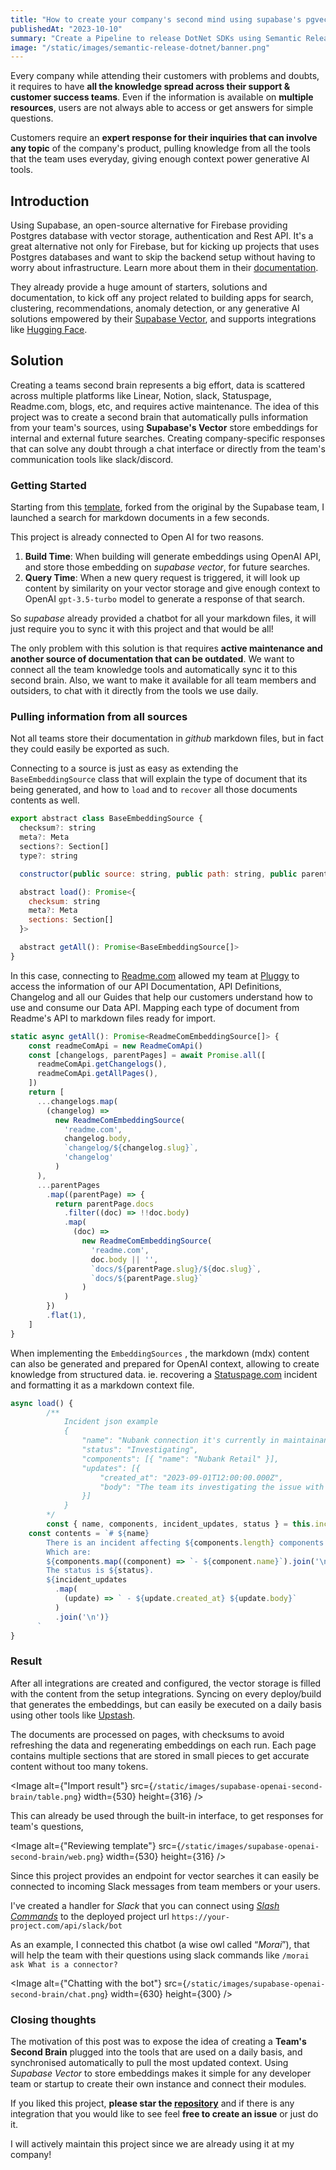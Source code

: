 ```yaml
---
title: "How to create your company's second mind using supabase's pgvector?"
publishedAt: "2023-10-10"
summary: "Create a Pipeline to release DotNet SDKs using Semantic Release"
image: "/static/images/semantic-release-dotnet/banner.png"
---
```


Every company while attending their customers with problems and doubts, it requires to have **all the knowledge spread across their support & customer success teams**. Even if the information is available on **multiple resources**, users are not always able to access or get answers for simple questions.

Customers require an **expert response for their inquiries that can involve any topic** of the company's product, pulling knowledge from all the tools that the team uses everyday, giving enough context power generative AI tools.

## **Introduction**

Using Supabase, an open-source alternative for Firebase providing Postgres database with vector storage, authentication and Rest API. It's a great alternative not only for Firebase, but for kicking up projects that uses Postgres databases and want to skip the backend setup without having to worry about infrastructure. Learn more about them in their [documentation](https://supabase.com/docs).

They already provide a huge amount of starters, solutions and documentation, to kick off any project related to building apps for search, clustering, recommendations, anomaly detection, or any generative AI solutions empowered by their [Supabase Vector](https://supabase.com/vector), and supports integrations like [Hugging Face](https://supabase.com/blog/hugging-face-supabase).

## Solution

Creating a teams second brain represents a big effort, data is scattered across multiple platforms like Linear, Notion, slack, Statuspage, Readme.com, blogs, etc, and requires active maintenance. The idea of this project was to create a second brain that automatically pulls information from your team's sources, using **Supabase's Vector** store embeddings for internal and external future searches. Creating company-specific responses that can solve any doubt through a chat interface or directly from the team's communication tools like slack/discord.

### Getting Started

Starting from this [template](https://github.com/Gabrielpanga/nextjs-openai-doc-search), forked from the original by the Supabase team, I launched a search for markdown documents in a few seconds.

This project is already connected to Open AI for two reasons.

1. **Build Time**: When building will generate embeddings using OpenAI API, and store those embedding on *supabase vector*, for future searches.
2. **Query Time**: When a new query request is triggered, it will look up content by similarity on your vector storage and give enough context to OpenAI `gpt-3.5-turbo` model to generate a response of that search.

So *supabase* already provided a chatbot for all your markdown files, it will just require you to sync it with this project and that would be all! 

The only problem with this solution is that requires **active maintenance and another source of documentation that can be outdated**. We want to connect all the team knowledge tools and automatically sync it to this second brain. Also, we want to make it available for all team members and outsiders, to chat with it directly from the tools we use daily.

### **Pulling information from all sources**

Not all teams store their documentation in *github* markdown files, but in fact they could easily be exported as such.

Connecting to a source is just as easy as extending the `BaseEmbeddingSource` class that will explain the type of document that its being generated, and how to `load` and to `recover` all those documents contents as well.

```jsx
export abstract class BaseEmbeddingSource {
  checksum?: string
  meta?: Meta
  sections?: Section[]
  type?: string

  constructor(public source: string, public path: string, public parentPath?: string) {}

  abstract load(): Promise<{
    checksum: string
    meta?: Meta
    sections: Section[]
  }>

  abstract getAll(): Promise<BaseEmbeddingSource[]>
}
```

In this case, connecting to [Readme.com](http://Readme.com) allowed my team at [Pluggy](https://www.pluggy.ai) to access the information of our API Documentation, API Definitions, Changelog and all our Guides that help our customers understand how to use and consume our Data API. Mapping each type of document from Readme's API to markdown files ready for import.

```jsx
static async getAll(): Promise<ReadmeComEmbeddingSource[]> {
	const readmeComApi = new ReadmeComApi()
	const [changelogs, parentPages] = await Promise.all([
	  readmeComApi.getChangelogs(),
	  readmeComApi.getAllPages(),
	])
	return [
	  ...changelogs.map(
	    (changelog) =>
	      new ReadmeComEmbeddingSource(
	        'readme.com',
	        changelog.body,
	        `changelog/${changelog.slug}`,
	        'changelog'
	      )
	  ),
	  ...parentPages
	    .map((parentPage) => {
	      return parentPage.docs
	        .filter((doc) => !!doc.body)
	        .map(
	          (doc) =>
	            new ReadmeComEmbeddingSource(
	              'readme.com',
	              doc.body || '',
	              `docs/${parentPage.slug}/${doc.slug}`,
	              `docs/${parentPage.slug}`
	            )
	        )
	    })
	    .flat(1),
	]
}
```

When implementing the `EmbeddingSources` , the markdown (mdx) content can also be generated and prepared for OpenAI context, allowing to create knowledge from structured data.
ie. recovering a [Statuspage.com](http://Statuspage.com) incident and formatting it as a markdown context file.

```jsx
async load() {
		/**
			Incident json example
			{
        		"name": "Nubank connection it's currently in maintainance",
        		"status": "Investigating",
				"components": [{ "name": "Nubank Retail" }],
        		"updates": [{ 
					"created_at": "2023-09-01T12:00:00.000Z", 
					"body": "The team its investigating the issue with the connector of nubank" 
				}]
			}
		*/
		const { name, components, incident_updates, status } = this.incident
    const contents = `# ${name}
        There is an incident affecting ${components.length} components.
        Which are:
        ${components.map((component) => `- ${component.name}`).join('\n')}
        The status is ${status}.
        ${incident_updates
          .map(
            (update) => ` - ${update.created_at} ${update.body}`
          )
          .join('\n')}
      `
}
```

### Result

After all integrations are created and configured, the vector storage is filled with the content from the setup integrations. Syncing on every deploy/build that generates the embeddings, but can easily be executed on a daily basis using other tools like [Upstash](https://upstash.com/docs/qstash/features/schedules).

The documents are processed on pages, with checksums to avoid refreshing the data and regenerating embeddings on each run. Each page contains multiple sections that are stored in small pieces to get accurate content without too many tokens.

<Image
  alt={"Import result"}
  src={`/static/images/supabase-openai-second-brain/table.png`}
  width={530}
  height={316}
/>

This can already be used through the built-in interface, to get responses for team's questions, 

<Image
  alt={"Reviewing template"}
  src={`/static/images/supabase-openai-second-brain/web.png`}
  width={530}
  height={316}
/>

Since this project provides an endpoint for vector searches it can easily be connected to incoming Slack messages from team members or your users. 

I've created a handler for *Slack* that you can connect using *[Slash Commands](https://api.slack.com/interactivity/slash-commands)* to the deployed project url `https://your-project.com/api/slack/bot`

As an example, I connected this chatbot (a wise owl called “*Morai*”), that will help the team with their questions using slack commands like `/morai ask What is a connector?`

<Image
  alt={"Chatting with the bot"}
  src={`/static/images/supabase-openai-second-brain/chat.png`}
  width={630}
  height={300}
/>

### Closing thoughts

The motivation of this post was to expose the idea of creating a **Team's Second Brain** plugged into the tools that are used on a daily basis, and synchronised automatically to pull the most updated context. Using *Supabase Vector* to store embeddings makes it simple for any developer team or startup to create their own instance and connect their modules. 

If you liked this project, **please star the [repository](https://github.com/Gabrielpanga/nextjs-openai-doc-search)** and if there is any integration that you would like to see feel **free to create an issue** or just do it. 

I will actively maintain this project since we are already using it at my company!